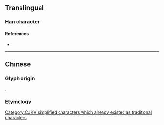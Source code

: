 {{character info/new}}
{{also|懺}}
==Translingual==
[[Category:CJKV simplified characters which already existed as traditional characters]]

===Han character===
{{Han char|rn=61|rad=心|as=03|sn=6|four=92040|canj=PHJ|ids=⿰忄千}}

====References====
* {{Han ref|kx=0376.070|dkj=10315|dj=0702.160|hdz=42272.080|uh=5FCF|ud=24527|bh=C9E2|bd=51682}}

----

==Chinese==

===Glyph origin===
{{Han etym}}
{{Han compound|心|千|c1=s|c2=p|t1=heart|ls=psc}}.

===Etymology===
{{zh-see|懺|sv}}